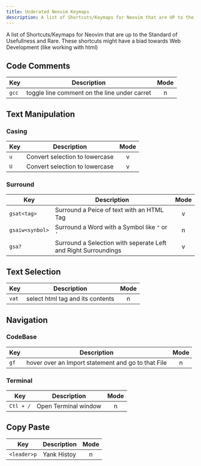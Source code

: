 ```yaml
---
title: Underated Neovim Keymaps
description: A list of Shortcuts/Keymaps for Neovim that are UP to the Standard of Usefullness and Rare
---
```


A list of Shortcuts/Keymaps for Neovim that are up to the Standard of Usefullness and Rare. These shortcuts might have a biad towards Web Development (like working with html)

## Code Comments

| Key   | Description                                  | Mode |
| ----- | -------------------------------------------- | :--: |
| `gcc` | toggle line comment on the line under carret |  n   |

## Text Manipulation

### Casing

| Key | Description                    | Mode |
| --- | ------------------------------ | :--: |
| `u` | Convert selection to lowercase |  v   |
| `U` | Convert selection to lowercase |  v   |

### Surround

| Key             | Description                                                    | Mode |
| --------------- | -------------------------------------------------------------- | :--: |
| `gsat<tag>`     | Surround a Peice of text with an HTML Tag                      |  v   |
| `gsaiw<synbol>` | Surround a Word with a Symbol like `"` or `'`                  |  n   |
| `gsa?`          | Surround a Selection with seperate Left and Right Surroundings |  v   |

## Text Selection

| Key   | Description                      | Mode |
| ----- | -------------------------------- | :--: |
| `vat` | select html tag and its contents |  n   |

## Navigation

### CodeBase

| Key  | Description                                        | Mode |
| ---- | -------------------------------------------------- | :--: |
| `gf` | hover over an Import statement and go to that File |  n   |

### Terminal

| Key       | Description          | Mode |
| --------- | -------------------- | :--: |
| `Ctl + /` | Open Terminal window |  n   |

## Copy Paste

| Key         | Description | Mode |
| ----------- | ----------- | :--: |
| `<leader>p` | Yank Histoy |  n   |
